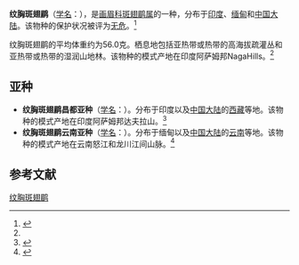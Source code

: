 {{Speciesbox
| name = 纹胸斑翅鹛
| image = 
| status = LC | status_system = IUCN3.1
| genus = Actinodura
| species = waldeni
| authority = {{link-en|亨利·哈弗沙姆·戈德温-奥斯汀|Henry Haversham Godwin-Austen|Godwin-Austen}}, 1874<ref name='id3175'>{{cite web| url =http://www.bioinfo.cn/db05/BjdwSpecies.php?action=view&id=3175| title =纹胸斑翅鹛| work =《中国动物物种编目数据库》| publisher =中国科学院微生物研究所| author =中国科学院动物研究所| accessdate =2009-04-04| deadurl =yes| archiveurl =https://web.archive.org/web/20160305045601/http://www.bioinfo.cn/db05/BjdwSpecies.php?action=view&id=3175| archivedate =2016-03-05}}</ref>
| range_map = 
}}

'''纹胸斑翅鹛'''（[[学名|学名]]：{{lang|la|''Actinodura waldeni''}}），是[[画眉科|画眉科]][[斑翅鹛属|斑翅鹛属]]的一种，分布于[[印度|印度]]、[[缅甸|缅甸]]和[[中国大陆|中国大陆]]。该物种的保护状况被评为[[无危|无危]]。<ref>{{cite web|url=http://www.birdlife.org/datazone/speciesfactsheet.php?id=7990&m=0|title=Actinodura waldeni|publisher=[[国际鸟盟|BirdLife.org]]|accessdate=2011-06-27|archive-date=2016-03-04|archive-url=https://web.archive.org/web/20160304233436/http://www.birdlife.org/datazone/speciesfactsheet.php?id=7990&m=0|dead-url=no}}</ref>

纹胸斑翅鹛的平均体重约为56.0克。栖息地包括亚热带或热带的高海拔疏灌丛和亚热带或热带的湿润山地林。该物种的模式产地在印度阿萨姆邦NagaHills。<ref name='id3175'/>

==亚种==
*'''纹胸斑翅鹛昌都亚种'''（[[学名|学名]]：{{lang|la|''Actinodura waldeni daflaensis''}}）。分布于印度以及[[中国大陆|中国大陆]]的[[西藏|西藏]]等地。该物种的模式产地在印度阿萨姆邦达夫拉山。<ref name='id3176'>{{cite web| url =http://www.bioinfo.cn/db05/BjdwSpecies.php?action=view&id=3176| title =纹胸斑翅鹛昌都亚种| work =《中国动物物种编目数据库》| publisher =中国科学院微生物研究所| author =中国科学院动物研究所| accessdate =2009-04-04| deadurl =yes| archiveurl =https://web.archive.org/web/20160305093550/http://www.bioinfo.cn/db05/BjdwSpecies.php?action=view&id=3176| archivedate =2016-03-05}}</ref>
*'''纹胸斑翅鹛云南亚种'''（[[学名|学名]]：{{lang|la|''Actinodura waldeni saturatior''}}）。分布于缅甸以及[[中国大陆|中国大陆]]的[[云南|云南]]等地。该物种的模式产地在云南怒江和龙川江间山脉。<ref name='id3177'>{{cite web| url =http://www.bioinfo.cn/db05/BjdwSpecies.php?action=view&id=3177| title =纹胸斑翅鹛云南亚种| work =《中国动物物种编目数据库》| publisher =中国科学院微生物研究所| author =中国科学院动物研究所| accessdate =2009-04-04| deadurl =yes| archiveurl =https://web.archive.org/web/20160305003302/http://www.bioinfo.cn/db05/BjdwSpecies.php?action=view&id=3177| archivedate =2016-03-05}}</ref>

== 参考文献 ==
{{commons category|Actinodura waldeni}}
{{reflist}}
{{Taxonbar|from=Q2668236}}

[[Category:斑翅鹛属|纹胸斑翅鹛]]